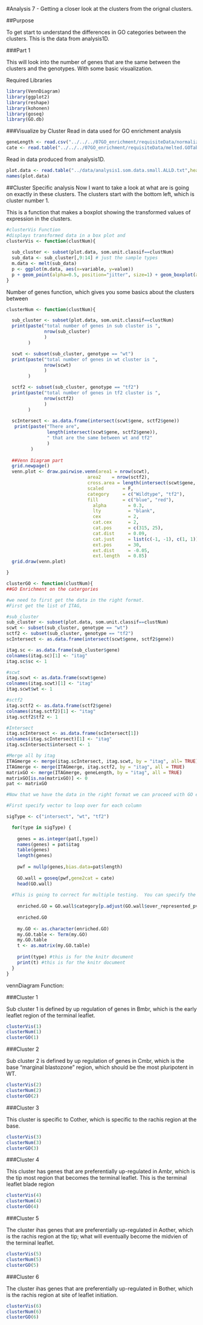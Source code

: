 #Analysis 7 - Getting a closer look at the clusters from the orignal clusters. 

##Purpose

To get start to understand the differences in GO categories between the clusters. This is the data from analysis1D. 

###Part 1

This will look into the number of genes that are the same between the clusters and the genotypes. With some basic visualization.

Required Libraries

```r
library(VennDiagram)
library(ggplot2)
library(reshape)
library(kohonen)
library(goseq)
library(GO.db)
```

###Visualize by Cluster
Read in data used for GO enrichment analysis

```r
geneLength <- read.csv("../../../07GO_enrichment/requisiteData/normalized_genes_length.csv")
cate <- read.table("../../../07GO_enrichment/requisiteData/melted.GOTable.txt",header=TRUE)
```

Read in data produced from analysis1D.
```r
plot.data <- read.table("../data/analysis1.som.data.small.ALLD.txt",header=TRUE)
names(plot.data)
```


##Cluster Specific analysis
Now I want to take a look at what are is going on exactly in these clusters. The clusters start with the bottom left, which is cluster number 1.

This is a function that makes a boxplot showing the transformed values of expression in the clusters. 

```r
#clusterVis Function
#displays transformed data in a box plot and 
clusterVis <- function(clustNum){
  
  sub_cluster <- subset(plot.data, som.unit.classif==clustNum)
  sub_data <- sub_cluster[,9:14] # just the sample types
  m.data <- melt(sub_data) 
  p <- ggplot(m.data, aes(x=variable, y=value))
  p + geom_point(alpha=0.5, position="jitter", size=1) + geom_boxplot(alpha=0.75, outlier.size=0) 
}
```

Number of genes function, which gives you some basics about the clusters between 

```r
clusterNum <- function(clustNum){

  sub_cluster <- subset(plot.data, som.unit.classif==clustNum)
  print(paste("total number of genes in sub cluster is ", 
              nrow(sub_cluster)
              )
        )

  scwt <- subset(sub_cluster, genotype == "wt")
  print(paste("total number of genes in wt cluster is ", 
              nrow(scwt)
              )
        )

  sctf2 <- subset(sub_cluster, genotype == "tf2")
  print(paste("total number of genes in tf2 cluster is ", 
              nrow(sctf2)
              )
        )
  
  scIntersect <- as.data.frame(intersect(scwt$gene, sctf2$gene))
   print(paste("There are", 
               length(intersect(scwt$gene, sctf2$gene)), 
               " that are the same between wt and tf2"
               )
         )
  
  ##Venn Diagram part
  grid.newpage()
  venn.plot <- draw.pairwise.venn(area1 = nrow(scwt),
                              area2    = nrow(sctf2),
                              cross.area = length(intersect(scwt$gene, sctf2$gene)),
                              scaled       = F,
                              category     = c("Wildtype", "tf2"),
                              fill         = c("blue", "red"),
                                alpha        = 0.3,
                                lty          = "blank",
                                cex          = 2,
                                cat.cex      = 2,
                                cat.pos      = c(315, 25),
                                cat.dist     = 0.09,
                                cat.just     = list(c(-1, -1), c(1, 1)),
                                ext.pos      = 30,
                                ext.dist     = -0.05,
                                ext.length   = 0.85)
  grid.draw(venn.plot)

}


```


```r

 
clusterGO <- function(clustNum){
##GO Enrichment on the catergories

#we need to first get the data in the right format.
#First get the list of ITAG, 

#sub_cluster
sub_cluster <- subset(plot.data, som.unit.classif==clustNum)
scwt <- subset(sub_cluster, genotype == "wt")
sctf2 <- subset(sub_cluster, genotype == "tf2")
scIntersect <- as.data.frame(intersect(scwt$gene, sctf2$gene))

itag.sc <- as.data.frame(sub_cluster$gene) 
colnames(itag.sc)[1] <- "itag"
itag.sc$sc <- 1  

#scwt
itag.scwt <- as.data.frame(scwt$gene) 
colnames(itag.scwt)[1] <- "itag"
itag.scwt$wt <- 1  

#sctf2
itag.sctf2 <- as.data.frame(sctf2$gene) 
colnames(itag.sctf2)[1] <- "itag"
itag.sctf2$tf2 <- 1  

#Intersect
itag.scIntersect <- as.data.frame(scIntersect[1]) 
colnames(itag.scIntersect)[1] <- "itag"
itag.scIntersect$intersect <- 1 

#Merge all by itag
ITAGmerge <- merge(itag.scIntersect, itag.scwt, by = "itag", all= TRUE)
ITAGmerge <- merge(ITAGmerge, itag.sctf2, by = "itag", all = TRUE)
matrixGO <- merge(ITAGmerge, geneLength, by = "itag", all = TRUE)
matrixGO[is.na(matrixGO)] <- 0
pat <- matrixGO

#Now that we have the data in the right format we can proceed with GO enrichment.

#First specify vector to loop over for each column

sigType <- c("intersect", "wt", "tf2")

  for(type in sigType) {
  
    genes = as.integer(pat[,type])
    names(genes) = pat$itag
    table(genes)
    length(genes)
  
    pwf = nullp(genes,bias.data=pat$length)
  
    GO.wall = goseq(pwf,gene2cat = cate)
    head(GO.wall)
  
  #This is going to correct for multiple testing.  You can specify the p-value cut-off of GO categories you are interested.
  
    enriched.GO = GO.wall$category[p.adjust(GO.wall$over_represented_pvalue, method = "BH") < 0.05]
  
    enriched.GO
  
    my.GO <- as.character(enriched.GO)
    my.GO.table <- Term(my.GO)
    my.GO.table
    t <- as.matrix(my.GO.table)
  
    print(type) #this is for the knitr document
    print(t) #this is for the knitr document
  }
}
```

vennDiagram Function:  


###Cluster 1

Sub cluster 1 is defined by up regulation of genes in Bmbr, which is the early leaflet region of the terminal leaflet. 

```r
clusterVis(1)
clusterNum(1)
clusterGO(1)
```

###Cluster 2

Sub cluster 2 is defined by up regulation of genes in Cmbr, which is the base "marginal blastozone" region, which should be the most pluripotent in WT. 

```r
clusterVis(2)
clusterNum(2)
clusterGO(2)
```

###Cluster 3

This cluster is specific to Cother, which is specific to the rachis region at the base. 

```r
clusterVis(3)
clusterNum(3)
clusterGO(3)
```

###Cluster 4 

This cluster has genes that are preferentially up-regulated in Ambr, which is the tip most region that becomes the terminal leaflet.  This is the terminal leaflet blade region 
```r
clusterVis(4)
clusterNum(4)
clusterGO(4)
```

###Cluster 5 

The cluster ihas genes that are preferentially up-regulated in Aother, which is the rachis region at the tip; what will eventually become the midvien of the terminal leaflet.

```r
clusterVis(5)
clusterNum(5)
clusterGO(5)
```

###Cluster  6

The cluster ihas genes that are preferentially up-regulated in Bother, which is the rachis region at site of leaflet initiation.

```r
clusterVis(6)
clusterNum(6)
clusterGO(6)
```
